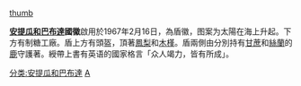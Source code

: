 [[文件:Coat_of_arms_of_Antigua_and_Barbuda.svg|thumb]]

'''[[安提瓜和巴布達|安提瓜和巴布達]]國徽'''啟用於1967年2月16日，為盾徽，图案为太陽在海上升起。下方有制糖工廠。盾上方有頭盔，頂著[[鳳梨|鳳梨]]和[[木槿|木槿]]。盾兩側由分別持有[[甘蔗|甘蔗]]和[[絲蘭|絲蘭]]的[[鹿|鹿]]守護著。綬帶上書有英语的國家格言「众人竭力，皆有所成」。

{{美洲题目|国徽}}

[[分类:安提瓜和巴布達|分类:安提瓜和巴布達]]
[[分类:國徽|A]]